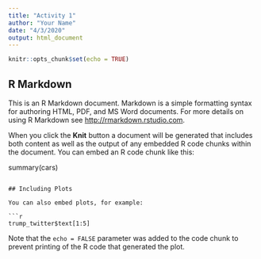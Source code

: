 ```yaml
---
title: "Activity 1"
author: "Your Name"
date: "4/3/2020"
output: html_document
---
```


```r
knitr::opts_chunk$set(echo = TRUE)
```

## R Markdown

This is an R Markdown document. Markdown is a simple formatting syntax for authoring HTML, PDF, and MS Word documents. For more details on using R Markdown see <http://rmarkdown.rstudio.com>.

When you click the **Knit** button a document will be generated that includes both content as well as the output of any embedded R code chunks within the document. You can embed an R code chunk like this:


summary(cars)
```

## Including Plots

You can also embed plots, for example:

```r

trump_twitter$text[1:5]

```

Note that the `echo = FALSE` parameter was added to the code chunk to prevent printing of the R code that generated the plot.
